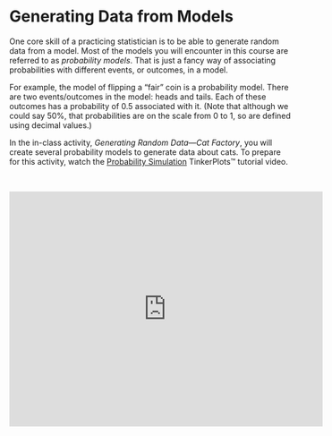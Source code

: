 # Generating Data from Models {-}

One core skill of a practicing statistician is to be able to generate random data from a model. Most of the models you will encounter in this course are referred to as *probability models*. That is just a fancy way of associating probabilities with different events, or outcomes, in a model. 

For example, the model of flipping a "fair" coin is a probability model. There are two events/outcomes in the model: heads and tails. Each of these outcomes has a probability of 0.5 associated with it. (Note that although we could say 50%, that probabilities are on the scale from 0 to 1, so are defined using decimal values.) 

In the in-class activity, *Generating Random Data&mdash;Cat Factory*, you will create several probability models to generate data about cats. To prepare for this activity, watch the [Probability Simulation](http://www.tinkerplots.com/movies/probability-simulation) TinkerPlots&trade; tutorial video.


<br />

<center>
<iframe width="560" height="420" src="https://www.youtube.com/embed/udeuvbJKGeI" frameborder="0" allowfullscreen></iframe>
</center>
